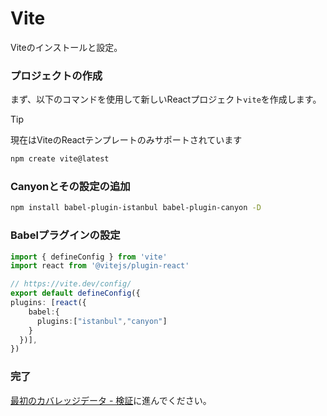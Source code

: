 # Vite


Viteのインストールと設定。

<Steps>

  ### プロジェクトの作成
  まず、以下のコマンドを使用して新しいReactプロジェクト`vite`を作成します。

  > [!TIP]
  >
  > 現在はViteのReactテンプレートのみサポートされています

  ```sh npm2yarn copy
  npm create vite@latest
  ```

  ### Canyonとその設定の追加

  ```sh npm2yarn copy
  npm install babel-plugin-istanbul babel-plugin-canyon -D
  ```

  ### Babelプラグインの設定

  ``` ts filename="vite.config.ts" copy {7,8,9}
  import { defineConfig } from 'vite'
  import react from '@vitejs/plugin-react'

  // https://vite.dev/config/
  export default defineConfig({
  plugins: [react({
      babel:{
        plugins:["istanbul","canyon"]
      }
    })],
  })

  ```

  ### 完了
  [最初のカバレッジデータ - 検証](/docs/getting-started/first-coverage#検証)に進んでください。
</Steps> 